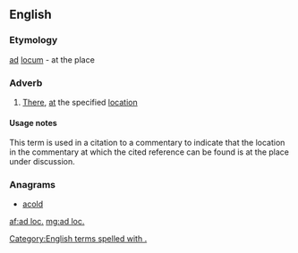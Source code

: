 ==English==

===Etymology===
{{etyl|la|en}} [[ad]] [[locum]] - at the place

===Adverb===
{{en-adv|-}}

# [[there|There]], [[at]] the specified [[location]]

====Usage notes====
This term is used in a citation to a commentary to indicate that the location in the commentary at which the cited reference can be found is at the place under discussion.

===Anagrams===
* [[acold#English|acold]]

[[Category:English terms spelled with .]]

[[af:ad loc.]]
[[mg:ad loc.]]